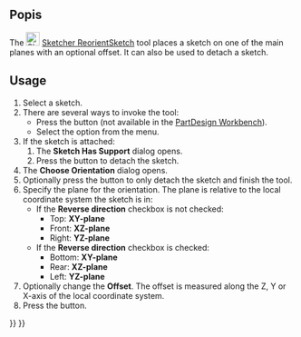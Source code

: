 <languages/>

{{Docnav
|[[Sketcher_MapSketch|Attach Sketch]]
|[[Sketcher_ValidateSketch|Validate Sketch]]
|[[Sketcher_Workbench|Sketcher]]
|IconL=Sketcher_MapSketch.svg‎
|IconR=Sketcher_ValidateSketch.svg
|IconC=Workbench_Sketcher.svg
}}

<div class="mw-translate-fuzzy">
{{GuiCommand/cs
|Name=Sketcher Reorient
|Name/cs=Skicář Změna orientace
|Empty=1
|Workbenches=[[Sketcher Workbench/cs|Skicář]], [[PartDesign Workbench/cs|Návrh dílu]]
|MenuLocation=Návrh dílu → Změna orientace náčrtu
|SeeAlso=[[Sketcher_MapSketch/cs|Vyznač náčrt]], [[Sketcher_NewSketch/cs|Nový náčrt]]
}}
</div>

<span id="Description"></span>
==Popis==

The [[Image:Sketcher_ReorientSketch.svg|24px]] [[Sketcher_ReorientSketch|Sketcher ReorientSketch]] tool places a sketch on one of the main planes with an optional offset. It can also be used to detach a sketch.

==Usage==

# Select a sketch.
# There are several ways to invoke the tool:
#* Press the {{Button|[[Image:Sketcher_ReorientSketch.svg|16px]] [[Sketcher_ReorientSketch|Reorient Sketch]]}} button (not available in the [[PartDesign_Workbench|PartDesign Workbench]]).
#* Select the {{MenuCommand|Sketch → [[Image:Sketcher_ReorientSketch.svg|16px]] Reorient Sketch}} option from the menu.
# If the sketch is attached:
## The '''Sketch Has Support''' dialog opens.
## Press the {{Button|Yes}} button to detach the sketch.
# The '''Choose Orientation''' dialog opens.
# Optionally press the {{Button|Cancel}} button to only detach the sketch and finish the tool.
# Specify the plane for the orientation. The plane is relative to the local coordinate system the sketch is in:
#* If the '''Reverse direction''' checkbox is not checked:
#** Top: '''XY-plane'''
#** Front: '''XZ-plane'''
#** Right: '''YZ-plane'''
#* If the '''Reverse direction''' checkbox is checked:
#** Bottom: '''XY-plane'''
#** Rear: '''XZ-plane'''
#** Left: '''YZ-plane'''
# Optionally change the '''Offset'''. The offset is measured along the Z, Y or X-axis of the local coordinate system.
# Press the {{Button|OK}} button.


{{Docnav
|[[Sketcher_MapSketch|Attach Sketch]]
|[[Sketcher_ValidateSketch|Validate Sketch]]
|[[Sketcher_Workbench|Sketcher]]
|IconL=Sketcher_MapSketch.svg‎
|IconR=Sketcher_ValidateSketch.svg
|IconC=Workbench_Sketcher.svg
}}

{{Sketcher_Tools_navi{{#translation:}}}}
{{Userdocnavi{{#translation:}}}}